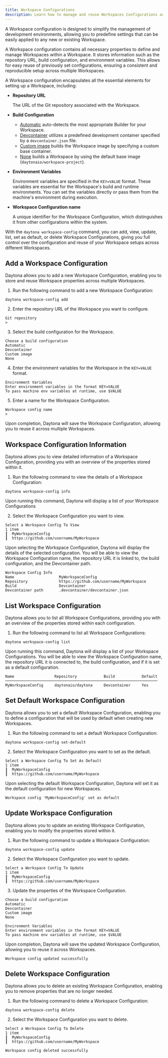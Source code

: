 ```yaml
---
title: Workspace Configurations
description: Learn how to manage and reuse Workspaces Configurations across multiple Workspaces.
---
```


A Workspace configuration is designed to simplify the management of development environments, allowing you to predefine settings that can be easily applied to any new or existing Workspace.

A Workspace configuration contains all necessary properties to define and manage Workspaces within a Workspace. It stores information such as the repository URL, build configuration, and environment variables. This allows for easy reuse of previously set configurations, ensuring a consistent and reproducible setup across multiple Workspaces.

A Workspace configuration encapsulates all the essential elements for setting up a Workspace, including:

- **Repository URL**

   The URL of the Git repository associated with the Workspace.

- **Build Configuration**

  - [Automatic](/docs/usage/builders#automatic) auto-detects the most appropriate Builder for your Workspace.
  - [Devcontainer](/docs/usage/builders#dev-container) utilizes a predefined development container specified by a `devcontainer.json` file.
  - [Custom image](/docs/usage/builders#custom-image) builds the Workspace image by specifying a custom base container.
  - [None](/docs/usage/builders#none) builds a Workspace by using the default base image (`daytonaio/workspace-project`).

- **Environment Variables**

   Environment variables are specified in the `KEY=VALUE` format. These variables are essential for the Workspace's build and runtime environments. You can set the variables directly or pass them from the machine's environment during execution.

- **Workspace Configuration name**

   A unique identifier for the Workspace Configuration, which distinguishes it from other configurations within the system.

With the `daytona workspace-config` command, you can add, view, update, list, set as default, or delete Workspace Configurations, giving you full control over the configuration and reuse of your Workspace setups across different Workspaces.

## Add a Workspace Configuration

Daytona allows you to add a new Workspace Configuration, enabling you to store and reuse Workspace properties across multiple Workspaces.

1. Run the following command to add a new Workspace Configuration:

```shell
daytona workspace-config add
```

2. Enter the repository URL of the Workspace you want to configure.

```text
Git repository
>
```

3. Select the build configuration for the Workspace.

```text
Choose a build configuration
Automatic
Devcontainer
Custom image
None
```

4. Enter the environment variables for the Workspace in the `KEY=VALUE` format.

```text
Environment Variables
Enter environment variables in the format KEY=VALUE
To pass machine env variables at runtime, use $VALUE
```

5. Enter a name for the Workspace Configuration.

```text
Workspace config name
>
```

   Upon completion, Daytona will save the Workspace Configuration, allowing you to reuse it across multiple Workspaces.

## Workspace Configuration Information

Daytona allows you to view detailed information of a Workspace Configuration, providing you with an overview of the properties stored within it.

1. Run the following command to view the details of a Workspace Configuration:

```shell
daytona workspace-config info
```

Upon running this command, Daytona will display a list of your Workspace Configurations

2. Select the Workspace Configuration you want to view.

```text
Select a Workspace Config To View
1 item
┃  MyWorkspaceConfig
┃  https://github.com/username/MyWorkspace
```

   Upon selecting the Workspace Configuration, Daytona will display the details of the selected configuration. You will be able to view the Workspace Configuration name, the repository URL it is linked to, the build configuration, and the Devcontainer path.

```text
Workspace Config Info
Name                    MyWorkspaceConfig
Repository              https://github.com/username/MyWorkspace
Build                   Devcontainer
Devcontainer path       .devcontainer/devcontainer.json
```

## List Workspace Configuration

Daytona allows you to list all Workspace Configurations, providing you with an overview of the properties stored within each configuration.

1. Run the following command to list all Workspace Configurations:

```shell
daytona workspace-config list
```

Upon running this command, Daytona will display a list of your Workspace Configurations. You will be able to view the Workspace Configuration name, the repository URL it is connected to, the build configuration, and if it is set as a default configuration.

```text
Name                  Repository            Build            Default
────────────────────────────────────────────────────────────────────
MyWorkspaceConfig     daytonaio/daytona     Devcontainer     Yes
```

## Set Default Workspace Configuration

Daytona allows you to set a default Workspace Configuration, enabling you to define a configuration that will be used by default when creating new Workspaces.

1. Run the following command to set a default Workspace Configuration:

```shell
daytona workspace-config set-default
```

2. Select the Workspace Configuration you want to set as the default.

```text
Select a Workspace Config To Set As Default
1 item
┃  MyWorkspaceConfig
┃  https://github.com/username/MyWorkspace
```

   Upon selecting the default Workspace Configuration, Daytona will set it as the default configuration for new Workspaces.

```text
Workspace config 'MyWorkspaceConfig' set as default
```

## Update Workspace Configuration

Daytona allows you to update an existing Workspace Configuration, enabling you to modify the properties stored within it.

1. Run the following command to update a Workspace Configuration:

```shell
daytona workspace-config update
```

2. Select the Workspace Configuration you want to update.

```text
Select a Workspace Config To Update
1 item
┃  MyWorkspaceConfig
┃  https://github.com/username/MyWorkspace
```

3. Update the properties of the Workspace Configuration.

```text
Choose a build configuration
Automatic
Devcontainer
Custom image
None
```

```text
Environment Variables
Enter environment variables in the format KEY=VALUE
To pass machine env variables at runtime, use $VALUE
```

Upon completion, Daytona will save the updated Workspace Configuration, allowing you to reuse it across Workspaces.

```text
Workspace config updated successfully
```

## Delete Workspace Configuration

Daytona allows you to delete an existing Workspace Configuration, enabling you to remove properties that are no longer needed.

1. Run the following command to delete a Workspace Configuration:

```shell
daytona workspace-config delete
```

2. Select the Workspace Configuration you want to delete.

```text
Select a Workspace Config To Delete
1 item
┃  MyWorkspaceConfig
┃  https://github.com/username/MyWorkspace
```

```text
Workspace config deleted successfully
```
